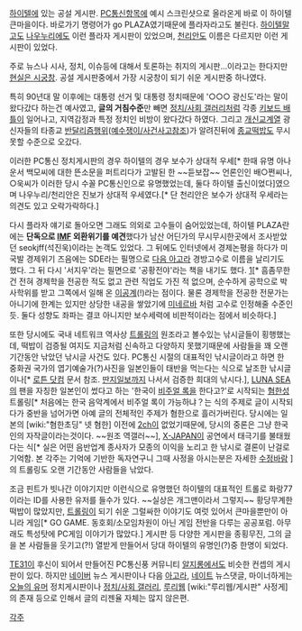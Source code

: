 [[하이텔]]에 있는 공설 게시판. [[PC통신]]항목에 예시 스크린샷으로 올라온게 바로 이 하이텔 큰마을이다. 바로가기 명령어가 go PLAZA였기때문에 플라자라고도 불린다. [[하이텔]]말고도 [[나우누리]]에도 이런 플라자 게시판이 있었으며, [[천리안]]도 이름은 다르지만 이런 게시판이 있었다.

주로 뉴스나 시사, 정치, 이슈등에 대해서 토론하는 취지의 게시판...이라고는 한다지만 [[현실은 시궁창]]. 공설 게시판중에서 가장 시궁창이 되기 쉬운 게시판중 하나였다.

특히 90년대 말 이후에는 대통령 선거 및 대통령 정치때문에 '○○○ 광신도'라는 말이 왔다갔다 하는건 예사였고, '''글의 거침수준'''만 빼면 [[정치/사회 갤러리]]처럼 각종 [[키보드 배틀]]이 일어나고, 지역감정과 특정 정치인 비방이 왔다갔다 하였다. 그리고 [[개신교]]계열 광신자들의 타종교 [[반달리즘]]행위([[예수쟁이/사건사고]]참조)가 알려진뒤에 [[종교]]떡밥도 무시못할 수준으로 오갔다.

이러한 PC통신 정치게시판의 경우 하이텔의 경우 보수가 상대적 우세[* 한때 유명 아나운서 백모씨에 대한 뜬소문을 퍼트리다가 고발된 한 ~~듣보잡~~ 언론인인 배○쩐씨나, ○욱씨가 이러한 당시 수꼴 PC통신인으로 유명했었는데, 둘다 하이텔 출신이었다]였으며 나우누리/천리안은 진보가 상대적 우세였다.[* 단 천리안은 보수가 상대적 우세라는 의견도 있고 오락가락하다.]

다시 플라자 얘기로 돌아오면 그래도 의외로 고수들이 숨어있었는데, 하이텔 PLAZA란에는 '''단독으로 [[IMF]] 외환위기를 예견'''했다가 남산 어딘가의 무시무시한곳에서 조사받았던 seokjff(석진욱)이라는 논객도 있었다. 그 뒤에도 인터넷에서 경제논평을 하다가 미국발 경제위기 즈음에는 SDE라는 필명으로 [[다음 아고라]] 경방고수로 이름을 날리기도 했다. 그 뒤 다시 '서지우'라는 필면으로 '공황전야'라는 책을 내기도 했다. [http://book.naver.com/bookdb/book_detail.nhn?bid=5120372][* 흠좀무한건 전혀 경제학을 전공한 적도 없고 관련 직업도 가진 적 없으며, 순수하게 공학으로 박사학위를 받고 그쪽에서 일해 온 [[이공계]](!)라는 점이다. 물론 경제학을 전공한 전문가는 아니기에 한계는 있지만 상당한 내공을 쌓았기에 [[미네르바]] 처럼 고수로 인정해줄 수준인 듯. 둘다 성향도 좌파는 결코 아니지만 보수세력에 비판적이라는 점에서 비슷하다.]

또한 당시에도 국내 네트워크 역사상 [[트롤링]]의 원조라고 볼수있는 낚시글들이 횡행했는데, 떡밥이 검증될 여지도 지금처럼 신속하고 다양하지 못했기때문에 사람들을 꽤 오랜기간동안 낚았던 낚시글 사건도 있다. PC통신 시절의 대표적인 낚시글이라고 하면 한 중화권 국가의 엽기예술가(?)사진을 일본인들이 태반을 먹는다는 식으로 날조한 낚시글이나[* [[로튼 닷컴]] 문서 참조. [[딴지일보]]까지 나서서 검증한 희대의 낚시다.], [[LUNA SEA]]의 팬을 자칭한 일본인이 썼다고 하는 '한국이 [[비주얼 록]]을 한다고?'로 시작되는 [[혐한]]성 트롤링[* 처음에는 한국 음악계에서 비주얼 록이 가능하냐？는 식의 주제로 글이 시작되다가 중반을 넘어가면 아예 글의 전체적인 주제가 혐한으로 흘러가버린다. 당시에는 일본의 [wiki:"혐한초딩" 넷 혐한] 이전에 [[2ch]]이 없었기때문에, 당시의 중론은 그냥 한국인의 자작글이라는것이다. ~~원조 역갤러~~], [[X-JAPAN]]이 공연에서 태극기를 불태웠다는 식[* 실은 어떤 음반업계 종사자가 모종의 이익을 노리고 한 낚시로 결론이 난걸로 기억함. 본 각주는 기억에 기반한 독자연구니 그때 사정을 아시는분은 자세한 [[수정바람]] ]의 트롤링도 오랜 기간동안 사람들을 낚았다.

조금 핀트가 빗나간 이야기지만 이런식으로 유명했던 하이텔의 대표적인 트롤로 화랑77이라는 ID를 사용한 유저를 들수가 있다. ~~실상은 개그맨이라서 그렇지~~  황당무계한 떡밥이 많았지만, [[트롤링]]이 되기 쉬운 그럴싸한 이야기도 여럿 있어서 큰마을뿐만이 아니라 게임[* GO GAME. 동호회/소모임차원이 아닌 게임 전반을 다루는 공공포럼. 아무래도 특성탓에 PC게임 이야기가 많았다.] 게시판 등 다양한 게시판을 종횡무진, 그의 글을 본 사람들을 웃기고(?!) 열받게 만들어서 당대 하이텔의 유명인(?)중 한명이 되었다.

[[TE31]]이 후신이 되어서 만들어진 PC통신풍 커뮤니티 [[알지롱]]에서도 비슷한 컨셉의 게시판이 있다. 하지만 [[네이버]] 뉴스 게시판이나 다음 [[아고라]], [[네이트]] 뉴스댓글, 마이너하게는 [[오늘의 유머]] 정치게시판이나 [[정치/사회 갤러리]], [[루리웹]] [wiki:"루리웹/게시판" 사정게]의 존재 등으로 인해서 글의 리젠율 자체는 많지 않은편.

[[각주]]
